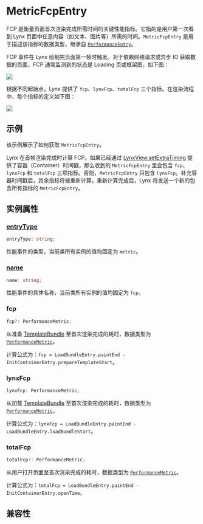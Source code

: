 
# MetricFcpEntry

FCP 是衡量页面首次渲染完成所需时间的关键性能指标。它指的是用户第一次看到 Lynx 页面中任意内容（如文本、图片等）所需的时间。`MetricFcpEntry` 是用于描述该指标的数据类型，继承自 [`PerformanceEntry`](../performance-entry)。

FCP 事件在 Lynx 绘制完页面第一帧时触发。对于依赖网络请求或异步 IO 获取数据的页面，FCP 通常监测到的状态是 Loading 页或框架图，如下图：

<img src="https://lf-lynx.tiktok-cdns.com/obj/lynx-artifacts-oss-sg/lynx-website/assets/doc/performance-metrics-fcp.png" />

根据不同起始点，Lynx 提供了 `fcp`、`lynxFcp`、`totalFcp` 三个指标。在渲染流程中，每个指标的定义如下图：

<img src="https://lf-lynx.tiktok-cdns.com/obj/lynx-artifacts-oss-sg/lynx-website/assets/doc/metric-fcp-entry.png" />

## 示例

该示例展示了如何获取 `MetricFcpEntry`。

Lynx 在首帧渲染完成时计算 FCP。如果已经通过 [LynxView.setExtraTiming](api/lynx-native-api/lynx-view/set-extra-timing) 提供了容器（Container）时间戳，那么收到的 `MetricFcpEntry` 里会包含 `fcp`、`lynxFcp` 和 `totalFcp` 三项指标。否则，`MetricFcpEntry` 只包含 `lynxFcp`。补充容器时间戳后，其余指标将被重新计算。重新计算完成后，Lynx 将发送一个新的包含所有指标的 `MetricFcpEntry`。


<Go
  example="performance-api"
  defaultFile="src/fcp_entry/index.tsx"
  defaultEntryFile="dist/fcp_entry.lynx.bundle"
  img="https://lf-lynx.tiktok-cdns.com/obj/lynx-artifacts-oss-sg/lynx-website/assets/doc/metric-fcp-entry-demo.jpeg"
  entry="src/fcp_entry"
  highlight="{10-20}"
/>
## 实例属性

### [entryType](api/lynx-api/performance-api/performance-entry#entryType)

```ts
entryType: string;
```

性能事件的类型，当前类所有实例的值均固定为 `metric`。

### [name](api/lynx-api/performance-api/performance-entry#name)

```ts
name: string;
```

性能事件的具体名称，当前类所有实例的值均固定为 `fcp`。

### fcp

```ts
fcp?: PerformanceMetric;
```

从准备 [TemplateBundle](api/lynx-native-api/template-bundle) 至首次渲染完成的耗时，数据类型为 [`PerformanceMetric`](api/lynx-api/performance-api/performance-metric)。

计算公式为：`fcp = LoadBundleEntry.paintEnd - InitContainerEntry.prepareTemplateStart`。

### lynxFcp

```ts
lynxFcp: PerformanceMetric;
```

从加载 [TemplateBundle](api/lynx-native-api/template-bundle) 至首次渲染完成的耗时，数据类型为 [`PerformanceMetric`](api/lynx-api/performance-api/performance-metric)。

计算公式为：`lynxFcp = LoadBundleEntry.paintEnd - LoadBundleEntry.loadBundleStart`。

### totalFcp

```ts
totalFcp?: PerformanceMetric;
```

从用户打开页面至首次渲染完成的耗时，数据类型为 [`PerformanceMetric`](api/lynx-api/performance-api/performance-metric)。

计算公式为：`totalFcp = LoadBundleEntry.paintEnd - InitContainerEntry.openTime`。

## 兼容性


<LegacyCompatTable metadata="lynx-api/performance-api/performance-entry/metric-fcp-entry" />
